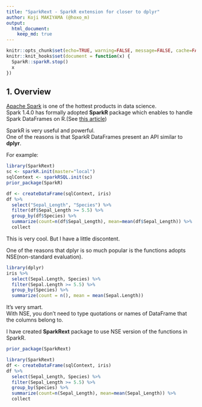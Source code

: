 ```yaml
---
title: "SparkRext - SparkR extension for closer to dplyr"
author: Koji MAKIYAMA (@hoxo_m)
output: 
  html_document:
    keep_md: true
---
```


```r
knitr::opts_chunk$set(echo=TRUE, warning=FALSE, message=FALSE, cache=FALSE, error=TRUE)
knitr::knit_hooks$set(document = function(x) {
  SparkR::sparkR.stop()
  x
})
```

## 1. Overview

[Apache Spark](https://spark.apache.org/) is one of the hottest products in data science.  
Spark 1.4.0 has formally adopted **SparkR** package which enables to handle Spark DataFrames on R.(See [this article](http://databricks.com/blog/2015/06/09/announcing-sparkr-r-on-spark.html))

SparkR is very useful and powerful.  
One of the reasons is that SparkR DataFrames present an API similar to **dplyr**.  

For example:

```r
library(SparkRext)
sc <- sparkR.init(master="local")
sqlContext <- sparkRSQL.init(sc)
prior_package(SparkR)
```

```r
df <- createDataFrame(sqlContext, iris)
df %>%
  select("Sepal_Length", "Species") %>%
  filter(df$Sepal_Length >= 5.5) %>%
  group_by(df$Species) %>%
  summarize(count=n(df$Sepal_Length), mean=mean(df$Sepal_Length)) %>%
  collect  
```

This is very cool. But I have a little discontent.

One of the reasons that dplyr is so much popular is the functions adopts NSE(non-standard evaluation).

```r
library(dplyr)
iris %>%
  select(Sepal.Length, Species) %>%
  filter(Sepal.Length >= 5.5) %>%
  group_by(Species) %>%
  summarize(count = n(), mean = mean(Sepal.Length))
```

It's very smart.  
With NSE, you don't need to type quotations or names of DataFrame that the columns belong to.

I have created **SparkRext** package to use NSE version of the functions in SparkR.

```r
prior_package(SparkRext)
```

```r
library(SparkRext)
df <- createDataFrame(sqlContext, iris)
df %>%
  select(Sepal_Length, Species) %>%
  filter(Sepal_Length >= 5.5) %>%
  group_by(Species) %>%
  summarize(count=n(Sepal_Length), mean=mean(Sepal_Length)) %>%
  collect  
```
